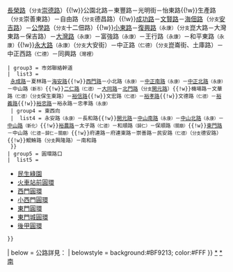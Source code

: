 {{Navbox
| name = 臺南市重要道路
| title = [[臺南市主要道路列表|{{White|臺南市區重要道路}}]]
| titlestyle = background:#BF9213; color:#FFF

| group1 = 
|  list1 = 
 {{Navbox with columns|child
 | colheaderstyle = background:#B81B30; color:#FFF
 | col1header = 主要道路
 | col1 = 
  {{Navbox with columns|child
  | colheaderstyle = text-align:center; background:#2B2929; color:#FFF
  | colstyle = font-size:85%
  | col1header = 南北向
  | col1 = 
   {{Plainlist|
* {{TainanRoadSN|11}}鹿耳門大道－[[四草大道]]
* {{Nowrap|{{TainanRoadSN|13}}[[安明路]]－[[中華北路]]－[[中華西路 (臺南市)|中華西路]]－濱南路}}
* {{TainanRoadSN|15}}[[公學路]]－[[海佃路]]－[[文賢路 (臺南市)|文賢路]]
* {{TainanRoadSN|17}}[[金華路]]－[[明興路]]
* {{TainanRoadSN|19}}[[北安路 (臺南市)|北安路]]
* {{TainanRoadSN|21}}[[西門路 (臺南市)|西門路]]
* {{TainanRoadSN|23}}[[安和路 (臺南市)|安和路]]－[[公園路 (台南市區)|公園路]]－[[南門路 (臺南市)|南門路]]－國民路
* {{TainanRoadSN|25}}[[開元路 (臺南市)|開元路]]－[[北門路 (臺南市)|北門路]]－[[大同路 (臺南市)|大同路]]
* {{TainanRoadSN|27}}[[林森路 (臺南市)|林森路]]
* {{TainanRoadSN|29}}[[中華東路 (臺南市)|中華東路]]
   }}
  | col2header = 東西向
  | col2style = height:340px; background:#F7F7F7
  | col2 = 
   {{Plainlist|
* {{TainanRoadSN|12}}[[台江大道]]
* {{TainanRoadSN|14}}[[安中路]]－怡安路
* {{TainanRoadSN|16}}[[中華北路]]
* {{TainanRoadSN|18}}[[和緯路]]
* {{TainanRoadSN|20}}[[小東路]]
* {{Nowrap|{{TainanRoadSN|22}}[[民族路 (臺南市)|民族路]]－[[東寧路 (臺南市)|東寧路]]－[[裕農路 (臺南市)|裕農路]]}}
* {{TainanRoadSN|24}}[[府前路 (臺南市)|府前路]]－[[東門路 (臺南市)|東門路]]
* {{TainanRoadSN|26}}[[健康路 (臺南市)|健康路]]
* {{TainanRoadSN|28}}清水路－[[中華南路]]
   }}
  }}

 | col2header = 次要道路
 | colstyle = font-size:85%
 | col2headercolspan = 3
 | col2 = 
   {{Plainlist|
* {{TainanRoadSN|111}}光州路
* {{TainanRoadSN|113}}平豐路
* {{TainanRoadSN|115}}育平路
* {{TainanRoadSN|117}}國平路
* {{TainanRoadSN|119}}華平路
* {{TainanRoadSN|120}}[[公學路]]
* {{TainanRoadSN|121}}[[文平路 (臺南市)|文平路]]
* {{TainanRoadSN|123}}建平路
* {{TainanRoadSN|131}}文南路
* {{TainanRoadSN|133}}喜樹路－[[灣裡路]]
* {{TainanRoadSN|140}}[[安中路]]
* {{TainanRoadSN|142}}安通路
* {{TainanRoadSN|144}}[[郡安路]]
* {{TainanRoadSN|146}}府安路
* {{TainanRoadSN|151}}長溪路
* {{TainanRoadSN|171}}[[海安路 (臺南市)|海安路]]－夏林路
* {{TainanRoadSN|180}}公園北路－東豐路
   }}
 | col3style = background:#F7F7F7
 | col3 = 
   {{Plainlist|
* {{TainanRoadSN|200}}公園南路
* {{TainanRoadSN|202}}[[成功路 (臺南市區)|成功路]]
* {{TainanRoadSN|204}}[[大學路 (臺南市)|大學路]]
* {{TainanRoadSN|206}}東平路
* {{TainanRoadSN|208}}凱旋路
* {{TainanRoadSN|211}}永福路
* {{TainanRoadSN|213}}忠義路
* {{TainanRoadSN|220}}[[民權路 (臺南市)|民權路]]
* {{TainanRoadSN|222}}[[民生路 (臺南市)|民生路]]－[[安平路 (臺南市)|安平路]]
* {{TainanRoadSN|224}}慶平路
* {{TainanRoadSN|226}}中正路
* {{TainanRoadSN|240}}[[永華路]]
* {{TainanRoadSN|242}}崇善路
* {{TainanRoadSN|244}}[[崇德路 (臺南市)|崇德路]]
* {{TainanRoadSN|246}}崇明路
   }}
 | col4 = 
   {{Plainlist|
* {{TainanRoadSN|251}}[[前鋒路 (臺南市)|前鋒路]]
* {{TainanRoadSN|253}}[[勝利路 (臺南市)|勝利路]]
* {{TainanRoadSN|255}}[[長榮路 (臺南市)|長榮路]]
* {{TainanRoadSN|260}}新興路
* {{TainanRoadSN|262}}大成路
* {{TainanRoadSN|264}}新都路
* {{TainanRoadSN|271}}東安路
* {{TainanRoadSN|273}}怡東路
* {{TainanRoadSN|275}}東興路
* {{TainanRoadSN|277}}東光路
* {{TainanRoadSN|279}}莊敬路
* {{TainanRoadSN|280}}鯤鯓路
* {{TainanRoadSN|282}}生產路－崇善東路
* {{TainanRoadSN|291}}[[裕忠路]]
* {{TainanRoadSN|293}}[[裕孝路]]
* {{TainanRoadSN|295}}[[裕信路]]
* {{TainanRoadSN|297}}[[裕義路]]
   }}
 }}

| group2 = 
|  list2 = 
 {{Navbox subgroup
 | groupstyle = background:#B81B30; color:#FFF
 |  liststyle = font-size:85%
 |  listclass = hlist
 | group2 = 環狀道路弧形道路
 |  list2 = [[中華北路]]－[[中華路 (永康區)|中華路]]<small>（永康）</small>－[[中華東路 (臺南市)|中華東路]]－[[中華南路]]－[[中華西路 (臺南市)|中華西路]]{{!w}}[[健康路 (臺南市)|健康路]]－[[林森路 (臺南市)|林森路]]{{!w}}[[長榮路 (臺南市)|長榮路]]（<small>分支</small>[[崇德路 (臺南市)|崇德路]]）{{!w}}公園北路－東豐路－光明街－怡東路{{!w}}生產路（<small>分支</small>崇善東路）－自由路（<small>分支</small>德昌路）{{!w}}[[成功路 (臺南市區)|成功路]]－[[文賢路 (臺南市)|文賢路]]－[[海佃路]]（<small>分支</small>[[安吉路]]）－[[公學路]]（<small>分支</small>十二佃路）{{!w}}[[小東路]]－[[復興路 (永康區)|復興路]]<small>（永康）</small>（<small>分支</small>崑大路－大灣東路－保吉路）－[[大灣路 (永康區)|大灣路]]<small>（永康）</small>－富強路<small>（永康）</small>－王行路<small>（永康）</small>－和平東路<small>（永康）</small>{{!w}}[[永大路]]<small>（永康）</small>（<small>分支</small>大安街）－中正路<small>（仁德）</small>（<small>分支</small>崑崙街、土庫路）－中正西路<small>（仁德）</small>－同興路<small>（灣裡）</small>
 | group3 = 市郊聯絡幹道
 |  list3 = 
  {{Navbox subgroup
  | groupstyle = background:#2B2929; color:#FFF
  | group3 = 南北向
  |  list3 = 鎮安路－中工二路<small>（安定）</small>{{!w}}[[永成路]]－夏林路－[[海安路 (臺南市)|海安路]]{{!w}}[[西門路 (臺南市)|西門路]]－小北路<small>（永康）</small>－[[中正南路 (臺南市)|中正南路]]<small>（永康）</small>－[[中正北路 (臺南市)|中正北路]]<small>（永康）</small>－中山路<small>（新市）</small>{{!w}}[[二仁路]]<small>（仁德）</small>－[[大同路 (臺南市)|大同路]]－[[北門路 (臺南市)|北門路]]（<small>分支</small>[[開元路 (臺南市)|開元路]]）{{!w}}機場路－文華路<small>（仁德）</small>（<small>分支</small>保生東路）－[[裕信路]]{{!w}}文宏路<small>（仁德）</small>－[[裕孝路]]{{!w}}文德路<small>（仁德）</small>－[[裕義路]]{{!w}}[[裕忠路]]－裕永路－忠孝路<small>（永康）</small>
  | group4 = 東西向
  |  list4 = 永安路<small>（永康）</small>－長和路{{!w}}[[開元路 (臺南市)|開元路]]－[[中山南路 (永康區)|中山南路]]<small>（永康）</small>－[[中山北路 (永康區)|中山北路]]<small>（永康）</small>－[[中山路 (新化區)|中山路]]<small>（新化）</small>{{!w}}[[裕農路 (臺南市)|裕農路]]－太子路<small>（仁德）</small>－和順路<small>（歸仁）</small>－保順路<small>（關廟）</small>{{!w}}[[東門路 (臺南市)|東門路]]－中山路<small>（仁德－歸仁－關廟）</small>{{!w}}府連路－府連東路－崇善路－民安路<small>（仁德）</small>（<small>分支</small>德安路）{{!w}}鯤鯓路（<small>分支</small>興隆路）－南和路
  }}
 | group5 = 圓環路口
 |  list5 = 
* [[湯德章紀念公園|民生綠園]]
* [[臺南火車站前圓環|火車站前圓環]]
* [[西門圓環]]
* [[小西門圓環]]
* [[東門圓環 (臺南市)|東門圓環]]
* [[迎春門 (臺南市)|東門城圓環]]
* [[後甲圓環]]
 }}

| below = 公路詳見：{{Icon|Template}}[[模板:臺南公路網|{{White|'''臺南公路網'''}}]]
| belowstyle = background:#BF9213; color:#FFF
}}<noinclude>
[[Cat:臺南市街道|*]]
[[Cat:台南市道路|*]]
[[Cat:台灣街道模板|南]]
</noinclude>